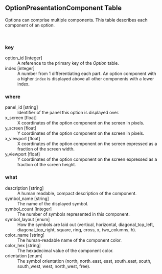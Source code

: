 
## OptionPresentationComponent Table

 Options can comprise multiple components. This table describes each component of an option.

<br>

### key

option_id	[integer]
: A reference to the primary key of the *<i class="fa fa-table"></i> Option* table.



index	[integer]
: A number from 1 differentiating each part. An option component with a higher `index` is displayed above all other components with a lower index.






### where

panel_id	[string]
: Identifier of the panel this option is displayed over.



x_screen	[float]
: X coordinates of the option component on the screen in pixels. 



y_screen	[float]
: Y coordinates of the option component on the screen in pixels. 



x_viewport	[float]
: X coordinates of the option component on the screen expressed as a fraction of the screen width.



y_viewport	[float]
: Y coordinates of the option component on the screen expressed as a fraction of the screen height. 





### what

description	[string]
: A human readable, compact description of the component.



symbol_name	[string]
: The name of the displayed symbol.



symbol_count	[integer]
: The number of symbols represented in this component.



symbol_layout	[enum]
: How the symbols are laid out (vertical, horizontal, diagonal_top_left, diagonal_top_right, square, ring, cross, x, two_columns, h).



color_name	[string]
: The human-readable name of the component color.



color_hex	[string]
: The hexadecimal value of the component color.



orientation	[enum]
: The symbol orientation (north, north_east, east, south_east, south, south_west, west, north_west, free).



